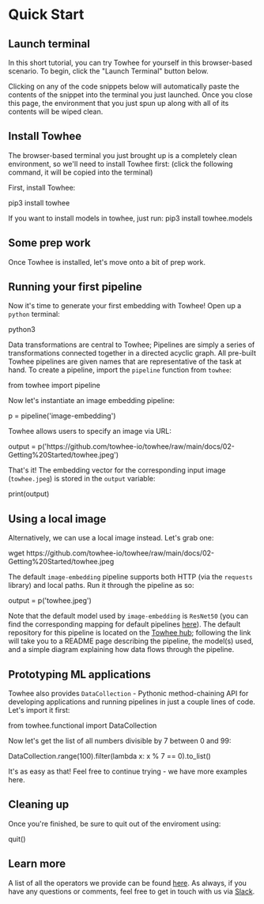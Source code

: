 # Quick Start


## Launch terminal

In this short tutorial, you can try Towhee for yourself in this browser-based scenario. To begin, click the "Launch Terminal" button below.

<KatacodaBtn />

Clicking on any of the code snippets below will automatically paste the contents of the snippet into the terminal you just launched. Once you close this page, the environment that you just spun up along with all of its contents will be wiped clean.

## Install Towhee

The browser-based terminal you just brought up is a completely clean environment, so we'll need to install Towhee first: (click the following command, it will be copied into the terminal)

First, install Towhee:

<KatacodaBlock>pip3 install towhee</KatacodaBlock>

If you want to install models in towhee, just run:
<KatacodaBlock>pip3 install towhee.models</KatacodaBlock>

<!--First, download the source code from [Github](https://github.com/towhee-io/towhee): <KatacodaBlock>git clone https://github.com/towhee-io/towhee.git</KatacodaBlock>

Go into the towhee directory: <KatacodaBlock>cd towhee</KatacodaBlock>

Run the provided setup script: <KatacodaBlock>python3 setup.py install</KatacodaBlock>-->

## Some prep work

Once Towhee is installed, let's move onto a bit of prep work.

## Running your first pipeline

Now it's time to generate your first embedding with Towhee! Open up a `python` terminal:

<KatacodaBlock>python3</KatacodaBlock>

Data transformations are central to Towhee; Pipelines are simply a series of transformations connected together in a directed acyclic graph. All pre-built Towhee pipelines are given names that are representative of the task at hand. To create a pipeline, import the `pipeline` function from `towhee`:

<KatacodaBlock>from towhee import pipeline</KatacodaBlock>

Now let's instantiate an image embedding pipeline:

<KatacodaBlock>p = pipeline('image-embedding')</KatacodaBlock>

Towhee allows users to specify an image via URL:

<KatacodaBlock>
  output =
  p('https://github.com/towhee-io/towhee/raw/main/docs/02-Getting%20Started/towhee.jpeg')
</KatacodaBlock>

That's it! The embedding vector for the corresponding input image (`towhee.jpeg`) is stored in the `output` variable:

<KatacodaBlock>print(output)</KatacodaBlock>

## Using a local image

Alternatively, we can use a local image instead. Let's grab one:

<KatacodaBlock>
  wget
  https://github.com/towhee-io/towhee/raw/main/docs/02-Getting%20Started/towhee.jpeg
</KatacodaBlock>

The default `image-embedding` pipeline supports both HTTP (via the `requests` library) and local paths. Run it through the pipeline as so:

<KatacodaBlock>output = p('towhee.jpeg')</KatacodaBlock>

Note that the default model used by `image-embedding` is `ResNet50` (you can find the corresponding mapping for default pipelines [here](https://github.com/towhee-io/towhee/blob/main/towhee/__init__.py#L25)). The default repository for this pipeline is located on the [Towhee hub](https://towhee.io/towhee/image-embedding-resnet50); following the link will take you to a README page describing the pipeline, the model(s) used, and a simple diagram explaining how data flows through the pipeline.

## Prototyping ML applications

Towhee also provides `DataCollection` - Pythonic method-chaining API for developing applications and running pipelines in just a couple lines of code. Let's import it first:

<KatacodaBlock>from towhee.functional import DataCollection</KatacodaBlock>

Now let's get the list of all numbers divisible by 7 between 0 and 99:

<KatacodaBlock>DataCollection.range(100).filter(lambda x: x % 7 == 0).to_list()</KatacodaBlock>

It's as easy as that! Feel free to continue trying - we have more examples here.

## Cleaning up

Once you're finished, be sure to quit out of the enviroment using:

<KatacodaBlock>quit()</KatacodaBlock>

## Learn more

A list of all the operators we provide can be found [here](https://towhee.io/operators). As always, if you have any questions or comments, feel free to get in touch with us via [Slack](https://slack.towhee.io).
